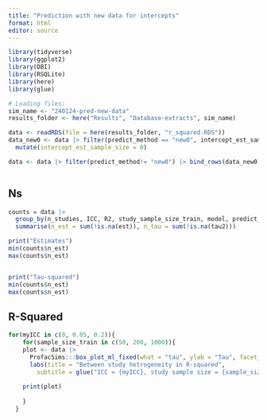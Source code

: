```yaml
---
title: "Prediction with new data for intercepts"
format: html
editor: source
---
```


```r
library(tidyverse)
library(ggplot2)
library(DBI)
library(RSQLite)
library(here)
library(glue)

# Loading files:
sim_name <- "240124-pred-new-data"
results_folder <- here("Results", "Database-extracts", sim_name)

data <- readRDS(file = here(results_folder, "r_squared.RDS"))
data_new0 <- data |> filter(predict_method == "new0", intercept_est_sample_size ==10) |> 
  mutate(intercept_est_sample_size = 0)

data <- data |> filter(predict_method!= "new0") |> bind_rows(data_new0)



```

## Ns

```r
counts = data |> 
  group_by(n_studies, ICC, R2, study_sample_size_train, model, predict_method, intercept_est_sample_size) |> 
  summarise(n_est = sum(!is.na(est)), n_tau = sum(!is.na(tau2)))

print("Estimates")
min(counts$n_est)
max(counts$n_est)   


print("Tau-squared")
min(counts$n_est)
max(counts$n_est)        
```

## R-Squared

```r
for(myICC in c(0, 0.05, 0.2)){
    for(sample_size_train in c(50, 200, 1000)){
    plot <- data |> 
      ProfacSims:::box_plot_ml_fixed(what = "tau", ylab = "Tau", facet_rows = ggplot2::vars(intercept_est_sample_size), facet_cols = ggplot2::vars(R2)) +
      labs(title = "Between study hetrogeneity in R-squared",
        subtitle = glue("ICC = {myICC}, study sample size = {sample_size_train}"))
    
    print(plot)
        
    }
  }

```
